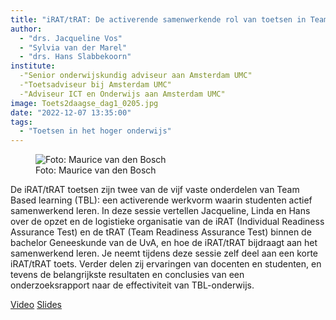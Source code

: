 ```yaml
---
title: "iRAT/tRAT: De activerende samenwerkende rol van toetsen in Team-based Learning "
author:
  - "drs. Jacqueline Vos"
  - "Sylvia van der Marel"
  - "drs. Hans Slabbekoorn"
institute: 
  -"Senior onderwijskundig adviseur aan Amsterdam UMC"
  -"Toetsadviseur bij Amsterdam UMC"
  -"Adviseur ICT en Onderwijs aan Amsterdam UMC"
image: Toets2daagse_dag1_0205.jpg
date: "2022-12-07 13:35:00"
tags: 
  - "Toetsen in het hoger onderwijs"
---
```


::: {.column-margin}
![Foto: Maurice van den Bosch]()
:::

De iRAT/tRAT toetsen zijn twee van de vijf vaste onderdelen van Team Based learning (TBL): een activerende werkvorm waarin studenten actief samenwerkend leren. In deze sessie vertellen Jacqueline, Linda en Hans over de opzet en de logistieke organisatie van de iRAT (Individual Readiness Assurance Test) en de tRAT (Team Readiness Assurance Test) binnen de bachelor Geneeskunde van de UvA, en hoe de iRAT/tRAT bijdraagt aan het samenwerkend leren. Je neemt tijdens deze sessie zelf deel aan een korte iRAT/tRAT toets. Verder delen zij ervaringen van docenten en studenten, en tevens de belangrijkste resultaten en conclusies van een onderzoeksrapport naar de effectiviteit van TBL-onderwijs.

[Video](https://tilburguniversity.cloud.panopto.eu/Panopto/Pages/Viewer.aspx?id=a5d281b8-3e49-4854-b994-af6a01080899){.btn .btn-primary}
[Slides](https://drive.google.com/file/d/1atAQ1TE8Ki-en36R5DwiUGKpucz6AslL/view?usp=share_link){.btn .btn-primary}
